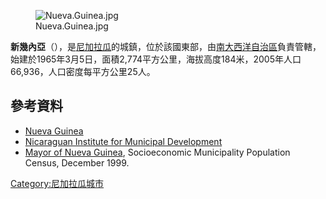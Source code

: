 [[Image:Nueva.Guinea.jpg|right]]

'''新幾內亞'''（{{lang-es|Nueva Guinea}}），是[[尼加拉瓜|尼加拉瓜]]的城鎮，位於該國東部，由[[南大西洋自治區|南大西洋自治區]]負責管轄，始建於1965年3月5日，面積2,774平方公里，海拔高度184米，2005年人口66,936，人口密度每平方公里25人。

==參考資料==
* [https://web.archive.org/web/20110526050758/http://www.nuevaguinea.info.ni/ Nueva Guinea]
* [http://www.inifom.gob.ni/municipios.html Nicaraguan Institute for Municipal Development] {{Webarchive|url=https://archive.is/20041014013746/http://www.inifom.gob.ni/municipios.html |date=2004-10-14 }}
* [https://web.archive.org/web/20110809002448/http://www.nuevaguinea.gob.ni/ Mayor of Nueva Guinea], Socioeconomic Municipality Population Census, December 1999.

{{Coord|11|41|N|84|27|W|region:NI_type:city|display=title}}

{{Nicaragua-geo-stub}}
[[Category:尼加拉瓜城市|Category:尼加拉瓜城市]]